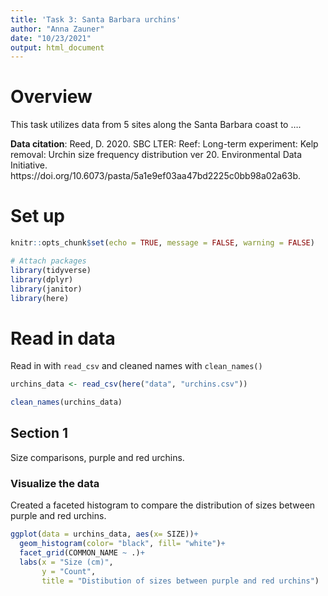 ```yaml
---
title: 'Task 3: Santa Barbara urchins'
author: "Anna Zauner"
date: "10/23/2021"
output: html_document
---
```


# Overview

This task utilizes data from 5 sites along the Santa Barbara coast to ....

**Data citation**: Reed, D. 2020. SBC LTER: Reef: Long-term experiment: Kelp removal: Urchin size frequency distribution ver 20. Environmental Data Initiative. https://doi.org/10.6073/pasta/5a1e9ef03aa47bd2225c0bb98a02a63b. 


# Set up

```r
knitr::opts_chunk$set(echo = TRUE, message = FALSE, warning = FALSE)

# Attach packages
library(tidyverse)
library(dplyr)
library(janitor)
library(here)


```

# Read in data

Read in with `read_csv` and cleaned names with `clean_names()`
```r
urchins_data <- read_csv(here("data", "urchins.csv"))

clean_names(urchins_data)

```

## Section 1

Size comparisons, purple and red urchins. 

### Visualize the data

Created a faceted histogram to compare the distribution of sizes between purple and red urchins. 

```r
ggplot(data = urchins_data, aes(x= SIZE))+
  geom_histogram(color= "black", fill= "white")+
  facet_grid(COMMON_NAME ~ .)+
  labs(x = "Size (cm)",
       y = "Count",
       title = "Distibution of sizes between purple and red urchins")
```

